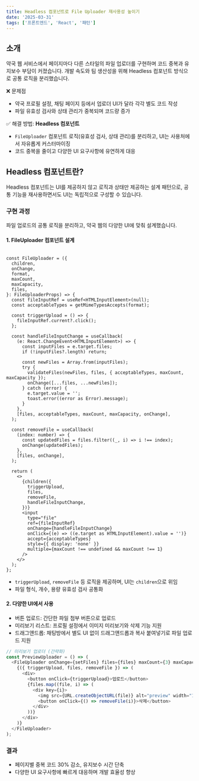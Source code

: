 ```yaml
---
title: Headless 컴포넌트로 File Uploader 재사용성 높이기
date: '2025-03-31'
tags: ['프론트엔드', 'React', '패턴']
---
```


## 소개

약국 웹 서비스에서 페이지마다 다른 스타일의 파일 업로더를 구현하며 코드 중복과 유지보수 부담이 커졌습니다. 개발 속도와 팀 생산성을 위해 Headless 컴포넌트 방식으로 공통 로직을 분리했습니다.

❌ 문제점

- 약국 프로필 설정, 채팅 페이지 등에서 업로더 UI가 달라 각각 별도 코드 작성
- 파일 유효성 검사와 상태 관리가 중복되며 코드량 증가

✅ 해결 방법: **Headless 컴포넌트**

- `FileUploader` 컴포넌트 로직(유효성 검사, 상태 관리)를 분리하고, UI는 사용처에서 자유롭게 커스터마이징
- 코드 중복을 줄이고 다양한 UI 요구사항에 유연하게 대응

## Headless 컴포넌트란?

Headless 컴포넌트는 UI를 제공하지 않고 로직과 상태만 제공하는 설계 패턴으로, 공통 기능을 재사용하면서도 UI는 독립적으로 구성할 수 있습니다.

### 구현 과정

파일 업로드의 공통 로직을 분리하고, 약국 웹의 다양한 UI에 맞춰 설계했습니다.

#### 1. FileUploader 컴포넌트 설계

```typescript:FileUploader.tsx

const FileUploader = ({
  children,
  onChange,
  format,
  maxCount,
  maxCapacity,
  files,
}: FileUploaderProps) => {
  const fileInputRef = useRef<HTMLInputElement>(null);
  const acceptableTypes = getMimeTypesAccepts(format);

  const triggerUpload = () => {
    fileInputRef.current?.click();
  };

  const handleFileInputChange = useCallback(
    (e: React.ChangeEvent<HTMLInputElement>) => {
      const inputFiles = e.target.files;
      if (!inputFiles?.length) return;

      const newFiles = Array.from(inputFiles);
      try {
        validateFiles(newFiles, files, { acceptableTypes, maxCount, maxCapacity });
        onChange([...files, ...newFiles]);
      } catch (error) {
        e.target.value = '';
        toast.error((error as Error).message);
      }
    },
    [files, acceptableTypes, maxCount, maxCapacity, onChange],
  );

  const removeFile = useCallback(
    (index: number) => {
      const updatedFiles = files.filter((_, i) => i !== index);
      onChange(updatedFiles);
    },
    [files, onChange],
  );

  return (
    <>
      {children({
        triggerUpload,
        files,
        removeFile,
        handleFileInputChange,
      })}
      <input
        type="file"
        ref={fileInputRef}
        onChange={handleFileInputChange}
        onClick={(e) => ((e.target as HTMLInputElement).value = '')}
        accept={acceptableTypes}
        style={{ display: 'none' }}
        multiple={maxCount !== undefined && maxCount !== 1}
      />
    </>
  );
};
```

- `triggerUpload`, `removeFile` 등 로직을 제공하며, UI는 `children`으로 위임
- 파일 형식, 개수, 용량 유효성 검사 공통화

#### 2. 다양한 UI에서 사용

- 버튼 업로드: 간단한 파일 첨부 버튼으로 업로드
- 미리보기 리스트: 프로필 설정에서 이미지 미리보기와 삭제 기능 지원
- 드래그앤드롭: 채팅방에서 별도 UI 없이 드래그앤드롭과 복사 붙여넣기로 파일 업로드 지원

```typescript
// 미리보기 업로더 (간략화)
const PreviewUploader = () => (
  <FileUploader onChange={setFiles} files={files} maxCount={3} maxCapacity={{ single: { unit: 'MB', size: 5 } }}>
    {({ triggerUpload, files, removeFile }) => (
      <div>
        <button onClick={triggerUpload}>업로드</button>
        {files.map((file, i) => (
          <div key={i}>
            <img src={URL.createObjectURL(file)} alt="preview" width="100" />
            <button onClick={() => removeFile(i)}>삭제</button>
          </div>
        ))}
      </div>
    )}
  </FileUploader>
);
```

### 결과

- 페이지별 중복 코드 30% 감소, 유지보수 시간 단축
- 다양한 UI 요구사항에 빠르게 대응하며 개발 효율성 향상
